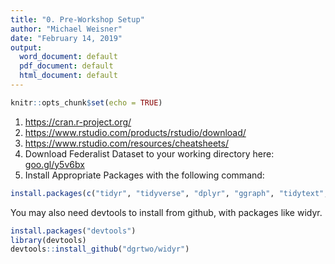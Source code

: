 ```yaml
---
title: "0. Pre-Workshop Setup"
author: "Michael Weisner"
date: "February 14, 2019"
output:
  word_document: default
  pdf_document: default
  html_document: default
---
```


```r
knitr::opts_chunk$set(echo = TRUE)
```


1. [https://cran.r-project.org/](Install R)
2. [https://www.rstudio.com/products/rstudio/download/](Download R Studio)
3. [https://www.rstudio.com/resources/cheatsheets/](Use R Cheatsheets)
4. Download Federalist Dataset to your working directory here: [goo.gl/y5v6bx](goo.gl/y5v6bx)
5. Install Appropriate Packages with the following command:

```r
install.packages(c("tidyr", "tidyverse", "dplyr", "ggraph", "tidytext", "gutenbergr", "janeaustenr", "tm", "wordcloud", "topicmodels", "text2vec", "ggplot2", "igraph", "quanteda", "rmarkdown", "rtweet", "stringr", "Matrix", "ggthemes"))
```


You may also need devtools to install from github, with packages like widyr.

```r
install.packages("devtools")
library(devtools)
devtools::install_github("dgrtwo/widyr")
```

















